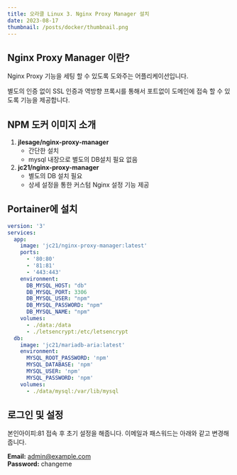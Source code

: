 ```yaml
---
title: 오라클 Linux 3. Nginx Proxy Manager 설치
date: 2023-08-17
thumbnail: /posts/docker/thumbnail.png
---
```


## Nginx Proxy Manager 이란?
Nginx Proxy 기능을 세팅 할 수 있도록 도와주는 어플리케이션입니다.

별도의 인증 없이 SSL 인증과 역방향 프록시를 통해서 포트없이 도메인에 접속 할 수 있도록 기능을 제공합니다.

## NPM 도커 이미지 소개
1. **jlesage/nginx-proxy-manager**
   - 간단한 설치
   - mysql 내장으로 별도의 DB설치 필요 없음
2. **jc21/nginx-proxy-manager**
   - 별도의 DB 설치 필요
   - 상세 설정을 통한 커스텀 Nginx 설정 기능 제공

## Portainer에 설치
```yaml
version: '3'
services:
  app:
    image: 'jc21/nginx-proxy-manager:latest'
    ports:
      - '80:80'
      - '81:81'
      - '443:443'
    environment:
      DB_MYSQL_HOST: "db"
      DB_MYSQL_PORT: 3306
      DB_MYSQL_USER: "npm"
      DB_MYSQL_PASSWORD: "npm"
      DB_MYSQL_NAME: "npm"
    volumes:
      - ./data:/data
      - ./letsencrypt:/etc/letsencrypt
  db:
    image: 'jc21/mariadb-aria:latest'
    environment:
      MYSQL_ROOT_PASSWORD: 'npm'
      MYSQL_DATABASE: 'npm'
      MYSQL_USER: 'npm'
      MYSQL_PASSWORD: 'npm'
    volumes:
      - ./data/mysql:/var/lib/mysql
```

## 로그인 및 설정
본인아이피:81 접속 후 초기 설정을 해줍니다. 이메일과 패스워드는 아래와 같고 변경해줍니다.

**Email:** admin@example.com  
**Password:** changeme